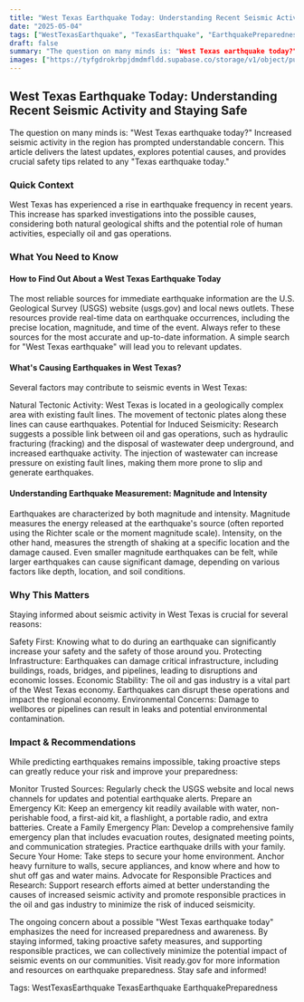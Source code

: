 ```yaml
---
title: "West Texas Earthquake Today: Understanding Recent Seismic Activity and Staying Safe"
date: "2025-05-04"
tags: ["WestTexasEarthquake", "TexasEarthquake", "EarthquakePreparedness"]
draft: false
summary: "The question on many minds is: "West Texas earthquake today?" Increased seismic activity in the region has prompted understandable concern. This article delivers the latest updates, explores potential causes, and provides crucial safety tips related to any "Texas earthquake today.""
images: ["https://tyfgdrokrbpjdmdmfldd.supabase.co/storage/v1/object/public/image/2025-05-04-03-48-03-493-04-00.jpg"]
---
```


## West Texas Earthquake Today: Understanding Recent Seismic Activity and Staying Safe

The question on many minds is: "West Texas earthquake today?" Increased seismic activity in the region has prompted understandable concern. This article delivers the latest updates, explores potential causes, and provides crucial safety tips related to any "Texas earthquake today."

### Quick Context

West Texas has experienced a rise in earthquake frequency in recent years. This increase has sparked investigations into the possible causes, considering both natural geological shifts and the potential role of human activities, especially oil and gas operations.

### What You Need to Know

#### How to Find Out About a West Texas Earthquake Today

The most reliable sources for immediate earthquake information are the U.S. Geological Survey (USGS) website (usgs.gov) and local news outlets. These resources provide real-time data on earthquake occurrences, including the precise location, magnitude, and time of the event. Always refer to these sources for the most accurate and up-to-date information. A simple search for "West Texas earthquake" will lead you to relevant updates.

#### What's Causing Earthquakes in West Texas?

Several factors may contribute to seismic events in West Texas:

Natural Tectonic Activity: West Texas is located in a geologically complex area with existing fault lines. The movement of tectonic plates along these lines can cause earthquakes.
Potential for Induced Seismicity: Research suggests a possible link between oil and gas operations, such as hydraulic fracturing (fracking) and the disposal of wastewater deep underground, and increased earthquake activity. The injection of wastewater can increase pressure on existing fault lines, making them more prone to slip and generate earthquakes.

#### Understanding Earthquake Measurement: Magnitude and Intensity

Earthquakes are characterized by both magnitude and intensity. Magnitude measures the energy released at the earthquake's source (often reported using the Richter scale or the moment magnitude scale). Intensity, on the other hand, measures the strength of shaking at a specific location and the damage caused. Even smaller magnitude earthquakes can be felt, while larger earthquakes can cause significant damage, depending on various factors like depth, location, and soil conditions.

### Why This Matters

Staying informed about seismic activity in West Texas is crucial for several reasons:

Safety First: Knowing what to do during an earthquake can significantly increase your safety and the safety of those around you.
Protecting Infrastructure: Earthquakes can damage critical infrastructure, including buildings, roads, bridges, and pipelines, leading to disruptions and economic losses.
Economic Stability: The oil and gas industry is a vital part of the West Texas economy. Earthquakes can disrupt these operations and impact the regional economy.
Environmental Concerns: Damage to wellbores or pipelines can result in leaks and potential environmental contamination.

### Impact & Recommendations

While predicting earthquakes remains impossible, taking proactive steps can greatly reduce your risk and improve your preparedness:

Monitor Trusted Sources: Regularly check the USGS website and local news channels for updates and potential earthquake alerts.
Prepare an Emergency Kit: Keep an emergency kit readily available with water, non-perishable food, a first-aid kit, a flashlight, a portable radio, and extra batteries.
Create a Family Emergency Plan: Develop a comprehensive family emergency plan that includes evacuation routes, designated meeting points, and communication strategies. Practice earthquake drills with your family.
Secure Your Home: Take steps to secure your home environment. Anchor heavy furniture to walls, secure appliances, and know where and how to shut off gas and water mains.
Advocate for Responsible Practices and Research: Support research efforts aimed at better understanding the causes of increased seismic activity and promote responsible practices in the oil and gas industry to minimize the risk of induced seismicity.

The ongoing concern about a possible "West Texas earthquake today" emphasizes the need for increased preparedness and awareness. By staying informed, taking proactive safety measures, and supporting responsible practices, we can collectively minimize the potential impact of seismic events on our communities. Visit ready.gov for more information and resources on earthquake preparedness. Stay safe and informed!

Tags: WestTexasEarthquake TexasEarthquake EarthquakePreparedness

